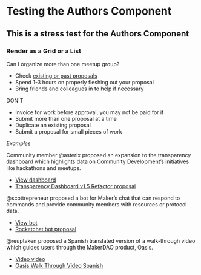 # Testing the Authors Component

## This is a stress test for the Authors Component

### Render as a Grid or a List


<Accordion>

Can I organize more than one meetup group?

- Check [existing or past proposals](https://github.com/makerdao/community/issues?q=label%3ACDIP+)
- Spend 1-3 hours on properly fleshing out your proposal
- Bring friends and colleagues in to help if necessary

</Accordion>

<Accordion>

DON'T

- Invoice for work before approval, you may not be paid for it
- Submit more than one proposal at a time
- Duplicate an existing proposal
- Submit a proposal for small pieces of work

</Accordion>

<Accordion>

_Examples_

Community member @asterix proposed an expansion to the transparency dashboard which highlights data on Community Development’s initiatives like hackathons and meetups.

- [View dashboard](https://grants.makerdao.com/)
- [Transparency Dashboard v1.5 Refactor proposal](https://github.com/makerdao/community/issues/463)

@scottrepreneur proposed a bot for Maker’s chat that can respond to commands and provide community members with resources or protocol data.

- [View bot](https://chat.makerdao.com/channel/chakachat)
- [Rocketchat bot proposal](https://github.com/makerdao/community/issues/412)

@reuptaken proposed a Spanish translated version of a walk-through video which guides users through the MakerDAO product, Oasis.

- [Video video](https://www.youtube.com/watch?v=qsT7fAJi2Y8&feature=youtu.be)
- [Oasis Walk Through Video Spanish](https://github.com/makerdao/community/issues/499)

</Accordion>
